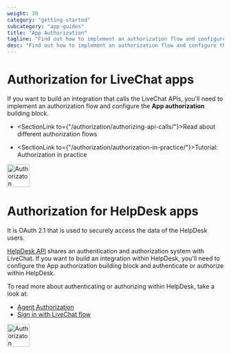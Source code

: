 ```yaml
---
weight: 30
category: "getting-started"
subcategory: "app-guides"
title: "App Authorization"
tagline: "Find out how to implement an authorization flow and configure the App authorization building block."
desc: "Find out how to implement an authorization flow and configure the App authorization building block."
---
```


# Authorization for LiveChat apps

If you want to build an integration that calls the LiveChat APIs, you'll need to implement an authorization flow and configure the **App authorization** building block.

- <SectionLink to={"/authorization/authorizing-api-calls/"}>Read about different authorization flows</SectionLink>

- <SectionLink to={"/authorization/authorization-in-practice/"}>Tutorial: Authorization in practice </SectionLink>

<div style={{maxWidth: '200px'}}>
  <img src="/images/getting-started/app-guides/app-authorization/livechat-authorization-block.png" alt="Authorizaton building block" width="52px" height="53px"/>
</div>


# Authorization for HelpDesk apps

It is OAuth 2.1 that is used to securely access the data of the HelpDesk users.

[HelpDesk API](https://api.labs.helpdesk.com/docs#section/Authentication) shares an authentication and authorization system with LiveChat. If you want to build an integration within HelpDesk, you'll need to configure the App authorization building block and authenticate or authorize within HelpDesk.

To read more about authenticating or authorizing within HelpDesk, take a look at:

- [Agent Authorization](/authorization/agent-authorization)
- [Sign in with LiveChat flow](/authorization/sign-in-with-livechat)

<div style={{maxWidth: '200px'}}>
  <img src="/images/getting-started/app-guides/app-authorization/livechat-authorization-block.png" alt="Authorizaton building block" width="52px" height="53px"/>
</div>